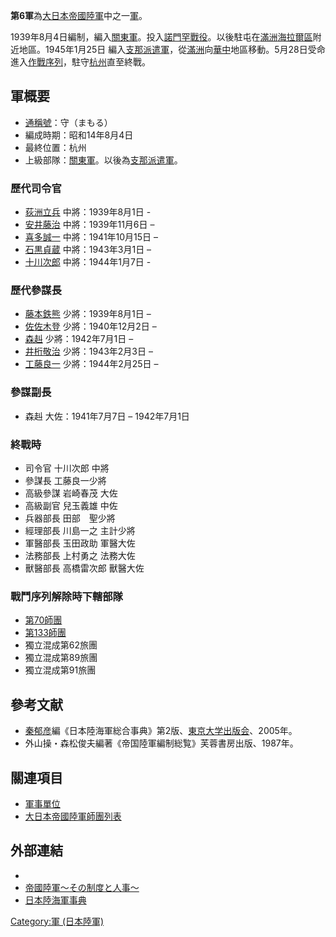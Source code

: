 {{japanese|japanese=第6軍|kana=だいろくぐん|romaji=Dairoku-gun}}

'''第6軍'''為[[大日本帝國陸軍|大日本帝國陸軍]]中之一[[军_(军队)|軍]]。

1939年8月4日編制，編入[[關東軍|關東軍]]。投入[[諾門罕戰役|諾門罕戰役]]。以後駐屯在[[滿洲國|滿洲]][[海拉爾區|海拉爾區]]附近地區。1945年1月25日 編入[[支那派遣軍|支那派遣軍]]，從[[滿洲國|滿洲]]向[[華中|華中]]地區移動。5月28日受命進入[[作戰序列|作戰序列]]，駐守[[杭州|杭州]]直至終戰。

== 軍概要 ==
*[[通稱號|通稱號]]：守（まもる）
*編成時期：昭和14年8月4日
*最終位置：杭州
*上級部隊：[[關東軍|關東軍]]。以後為[[支那派遣軍|支那派遣軍]]。
=== 歷代司令官 ===
*[[荻洲立兵|荻洲立兵]] 中將：1939年8月1日 - 
*[[安井藤治|安井藤治]] 中將：1939年11月6日 –
*[[喜多誠一|喜多誠一]] 中將：1941年10月15日 –
*[[石黒貞蔵|石黒貞蔵]] 中將：1943年3月1日 –
*[[十川次郎|十川次郎]] 中將：1944年1月7日 -
=== 歷代參謀長 ===
*[[藤本鉄熊|藤本鉄熊]] 少將：1939年8月1日 – 
*[[佐佐木登|佐佐木登]] 少將：1940年12月2日 –
*[[森赳|森赳]] 少將：1942年7月1日 –
*[[井桁敬治|井桁敬治]] 少將：1943年2月3日 –
*[[工藤良一|工藤良一]] 少將：1944年2月25日 –

=== 參謀副長 ===
*森赳 大佐：1941年7月7日 – 1942年7月1日
=== 終戰時 ===
*司令官 十川次郎 中將
*參謀長 工藤良一少將
*高級參謀 岩崎春茂 大佐
*高級副官 兒玉義雄 中佐
*兵器部長 田部　聖少將
*經理部長 川島一之 主計少將
*軍醫部長 玉田政助 軍醫大佐
*法務部長 上村勇之 法務大佐
*獸醫部長 高橋雷次郎 獸醫大佐

=== 戰鬥序列解除時下轄部隊 ===
*[[第70師團|第70師團]]
*[[第133師團|第133師團]]
*獨立混成第62旅團
*獨立混成第89旅團
*獨立混成第91旅團


==參考文献==
*[[秦郁彦|秦郁彦]]編《日本陸海軍総合事典》第2版、[[東京大学出版会|東京大学出版会]]、2005年。
*外山操・森松俊夫編著《帝国陸軍編制総覧》芙蓉書房出版、1987年。

== 關連項目 ==
*[[軍事單位|軍事單位]]
*[[大日本帝國陸軍師團列表|大日本帝國陸軍師團列表]]

==外部連結==
*{{cite web
| last = Wendel
| first = Marcus
| url = http://www.axishistory.com/index.php?id=6891
| title = Axis History Factbook
| work = Japanese 6th Army(第6軍 (日本陸軍))
| accessdate = 2008-03-09
| archive-date = 2006-10-29
| archive-url = https://web.archive.org/web/20061029154035/http://axishistory.com/index.php?id=6891
| dead-url = no
}}
*[https://web.archive.org/web/20080411094145/http://imperialarmy.hp.infoseek.co.jp/ 帝國陸軍～その制度と人事～]
*[https://web.archive.org/web/20100516180653/http://homepage1.nifty.com/kitabatake/rikukaiguntop.html 日本陸海軍事典]

{{日本軍陸軍序列軍}}
[[Category:軍_(日本陸軍)|Category:軍 (日本陸軍)]]